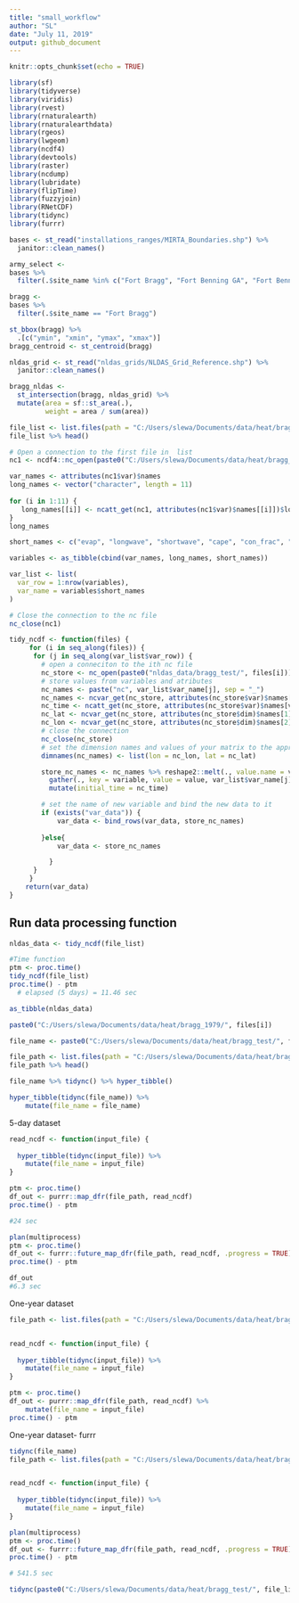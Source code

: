 ```yaml
---
title: "small_workflow"
author: "SL"
date: "July 11, 2019"
output: github_document
---
```


```r
knitr::opts_chunk$set(echo = TRUE)

library(sf)
library(tidyverse)
library(viridis)
library(rvest)
library(rnaturalearth)
library(rnaturalearthdata)
library(rgeos)
library(lwgeom)
library(ncdf4)
library(devtools)
library(raster)
library(ncdump)
library(lubridate)
library(flipTime)
library(fuzzyjoin)
library(RNetCDF)
library(tidync)
library(furrr)
```

```r

bases <- st_read("installations_ranges/MIRTA_Boundaries.shp") %>% 
  janitor::clean_names()

army_select <-
bases %>% 
  filter(.$site_name %in% c("Fort Bragg", "Fort Benning GA", "Fort Benning", "Fort Campbell" ))

bragg <-
bases %>% 
  filter(.$site_name == "Fort Bragg")

st_bbox(bragg) %>% 
  .[c("ymin", "xmin", "ymax", "xmax")]
bragg_centroid <- st_centroid(bragg)

```

```r
nldas_grid <- st_read("nldas_grids/NLDAS_Grid_Reference.shp") %>% 
  janitor::clean_names()

bragg_nldas <-
  st_intersection(bragg, nldas_grid) %>% 
  mutate(area = sf::st_area(.),
         weight = area / sum(area))

```

```r
file_list <- list.files(path = "C:/Users/slewa/Documents/data/heat/bragg_test", pattern = "^.*\\.(nc|NC|Nc|Nc)$")
file_list %>% head()

# Open a connection to the first file in  list
nc1 <- ncdf4::nc_open(paste0("C:/Users/slewa/Documents/data/heat/bragg_test/", file_list[1]))

var_names <- attributes(nc1$var)$names
long_names <- vector("character", length = 11)
  
for (i in 1:11) {
   long_names[[i]] <- ncatt_get(nc1, attributes(nc1$var)$names[[i]])$long_name
}
long_names

short_names <- c("evap", "longwave", "shortwave", "cape", "con_frac", "precip", "sp_humid", "merid_wind", "zonal_wind", "temperature", "pressure")

variables <- as_tibble(cbind(var_names, long_names, short_names))

var_list <- list(
  var_row = 1:nrow(variables),          
  var_name = variables$short_names
)

# Close the connection to the nc file
nc_close(nc1)
```


```r
tidy_ncdf <- function(files) {
     for (i in seq_along(files)) {
      for (j in seq_along(var_list$var_row)) {   
        # open a conneciton to the ith nc file
        nc_store <- nc_open(paste0("nldas_data/bragg_test/", files[i]))
        # store values from variables and atributes
        nc_names <- paste("nc", var_list$var_name[j], sep = "_")
        nc_names <- ncvar_get(nc_store, attributes(nc_store$var)$names[var_list$var_row[j]])
        nc_time <- ncatt_get(nc_store, attributes(nc_store$var)$names[var_list$var_row[j]])$initial_time
        nc_lat <- ncvar_get(nc_store, attributes(nc_store$dim)$names[1])
        nc_lon <- ncvar_get(nc_store, attributes(nc_store$dim)$names[2])
        # close the connection 
        nc_close(nc_store)
        # set the dimension names and values of your matrix to the appropriate latitude and longitude values
        dimnames(nc_names) <- list(lon = nc_lon, lat = nc_lat)

        store_nc_names <- nc_names %>% reshape2::melt(., value.name = var_list$var_name[j]) %>% 
          gather(., key = variable, value = value, var_list$var_name[j]) %>% 
          mutate(initial_time = nc_time)

        # set the name of new variable and bind the new data to it
        if (exists("var_data")) {
            var_data <- bind_rows(var_data, store_nc_names)
 
        }else{
            var_data <- store_nc_names

          }
      }
     }
    return(var_data)
}

```


## Run data processing function
```r

nldas_data <- tidy_ncdf(file_list)

#Time function
ptm <- proc.time()
tidy_ncdf(file_list)
proc.time() - ptm
  # elapsed (5 days) = 11.46 sec

as_tibble(nldas_data)


```






```r

paste0("C:/Users/slewa/Documents/data/heat/bragg_1979/", files[i])

file_name <- paste0("C:/Users/slewa/Documents/data/heat/bragg_test/", file_list[1])

file_path <- list.files(path = "C:/Users/slewa/Documents/data/heat/bragg_test", pattern = "^.*\\.(nc|NC|Nc|Nc)$", full.names = TRUE)
file_path %>% head()

file_name %>% tidync() %>% hyper_tibble()

hyper_tibble(tidync(file_name)) %>% 
    mutate(file_name = file_name)

```


5-day dataset
```r
read_ncdf <- function(input_file) {
  
  hyper_tibble(tidync(input_file)) %>% 
    mutate(file_name = input_file)
}

ptm <- proc.time()
df_out <- purrr::map_dfr(file_path, read_ncdf) 
proc.time() - ptm

#24 sec

plan(multiprocess)
ptm <- proc.time()
df_out <- furrr::future_map_dfr(file_path, read_ncdf, .progress = TRUE) 
proc.time() - ptm

df_out
#6.3 sec


```

One-year dataset
```r
file_path <- list.files(path = "C:/Users/slewa/Documents/data/heat/bragg_1979", pattern = "^.*\\.(nc|NC|Nc|Nc)$", full.names = TRUE)


read_ncdf <- function(input_file) {
  
  hyper_tibble(tidync(input_file)) %>% 
    mutate(file_name = input_file)
}

ptm <- proc.time()
df_out <- purrr::map_dfr(file_path, read_ncdf) %>% 
    mutate(file_name = input_file)
proc.time() - ptm
```

One-year dataset- furrr
```r

tidync(file_name)
file_path <- list.files(path = "C:/Users/slewa/Documents/data/heat/bragg_1979", pattern = "^.*\\.(nc|NC|Nc|Nc)$", full.names = TRUE)


read_ncdf <- function(input_file) {
  
  hyper_tibble(tidync(input_file)) %>% 
    mutate(file_name = input_file)
}

plan(multiprocess)
ptm <- proc.time()
df_out <- furrr::future_map_dfr(file_path, read_ncdf, .progress = TRUE)
proc.time() - ptm

# 541.5 sec
```

```r
tidync(paste0("C:/Users/slewa/Documents/data/heat/bragg_test/", file_list[1]))
```

